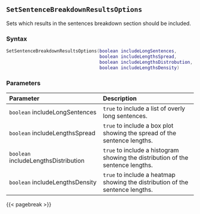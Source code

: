 ## `SetSentenceBreakdownResultsOptions`

Sets which results in the sentences breakdown section should be included.

### Syntax {-}

``` .lua
SetSentenceBreakdownResultsOptions(boolean includeLongSentences,
                                   boolean includeLengthsSpread,
                                   boolean includeLengthsDistrobution,
                                   boolean includeLengthsDensity)
```


### Parameters {-}

**Parameter** | **Description**
| :-- | :-- |
|`boolean` includeLongSentences | `true` to include a list of overly long sentences. | 
|`boolean` includeLengthsSpread | `true` to include a box plot showing the spread of the sentence lengths. | 
|`boolean` includeLengthsDistribution | `true` to include a histogram showing the distribution of the sentence lengths. | 
|`boolean` includeLengthsDensity | `true` to include a heatmap showing the distribution of the sentence lengths. |


{{< pagebreak >}}